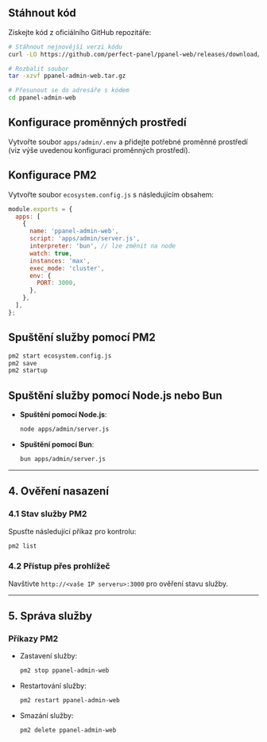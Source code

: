 ## Stáhnout kód

Získejte kód z oficiálního GitHub repozitáře:

```bash
# Stáhnout nejnovější verzi kódu
curl -LO https://github.com/perfect-panel/ppanel-web/releases/download/v1.0.0/ppanel-admin-web.tar.gz

# Rozbalit soubor
tar -xzvf ppanel-admin-web.tar.gz

# Přesunout se do adresáře s kódem
cd ppanel-admin-web
```

## Konfigurace proměnných prostředí

Vytvořte soubor `apps/admin/.env` a přidejte potřebné proměnné prostředí (viz výše uvedenou konfiguraci proměnných prostředí).

## Konfigurace PM2

Vytvořte soubor `ecosystem.config.js` s následujícím obsahem:

```javascript
module.exports = {
  apps: [
    {
      name: 'ppanel-admin-web',
      script: 'apps/admin/server.js',
      interpreter: 'bun', // lze změnit na node
      watch: true,
      instances: 'max',
      exec_mode: 'cluster',
      env: {
        PORT: 3000,
      },
    },
  ],
};
```

## Spuštění služby pomocí PM2

```bash
pm2 start ecosystem.config.js
pm2 save
pm2 startup
```

## Spuštění služby pomocí Node.js nebo Bun

- **Spuštění pomocí Node.js**:

  ```bash
  node apps/admin/server.js
  ```

- **Spuštění pomocí Bun**:

  ```bash
  bun apps/admin/server.js
  ```

---

## **4. Ověření nasazení**

### **4.1 Stav služby PM2**

Spusťte následující příkaz pro kontrolu:

```bash
pm2 list
```

### **4.2 Přístup přes prohlížeč**

Navštivte `http://<vaše IP serveru>:3000` pro ověření stavu služby.

---

## **5. Správa služby**

### **Příkazy PM2**

- Zastavení služby:

  ```bash
  pm2 stop ppanel-admin-web
  ```

- Restartování služby:

  ```bash
  pm2 restart ppanel-admin-web
  ```

- Smazání služby:

  ```bash
  pm2 delete ppanel-admin-web
  ```


<Giscus />
